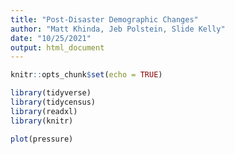 ```yaml
---
title: "Post-Disaster Demographic Changes"
author: "Matt Khinda, Jeb Polstein, Slide Kelly"
date: "10/25/2021"
output: html_document
---
```


```r
knitr::opts_chunk$set(echo = TRUE)
```

```r
library(tidyverse)
library(tidycensus)
library(readxl)
library(knitr)
```

```r
plot(pressure)
```

